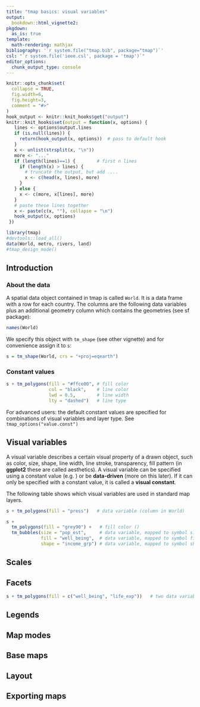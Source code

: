 ```yaml
---
title: "tmap basics: visual variables"
output: 
  bookdown::html_vignette2:
pkgdown:
  as_is: true
template:
  math-rendering: mathjax
bibliography: '`r system.file("tmap.bib", package="tmap")`'
csl: "`r system.file('ieee.csl', package = 'tmap')`"
editor_options: 
  chunk_output_type: console
---
```


```r
knitr::opts_chunk$set(
  collapse = TRUE,
  fig.width=6, 
  fig.height=3,
  comment = "#>"
)
hook_output <- knitr::knit_hooks$get("output")
knitr::knit_hooks$set(output = function(x, options) {
   lines <- options$output.lines
   if (is.null(lines)) {
     return(hook_output(x, options))  # pass to default hook
   }
   x <- unlist(strsplit(x, "\n"))
   more <- "..."
   if (length(lines)==1) {        # first n lines
     if (length(x) > lines) {
       # truncate the output, but add ....
       x <- c(head(x, lines), more)
     }
   } else {
     x <- c(more, x[lines], more)
   }
   # paste these lines together
   x <- paste(c(x, ""), collapse = "\n")
   hook_output(x, options)
 })

```


```r
library(tmap)
#devtools::load_all()
data(World, metro, rivers, land)
#tmap_design_mode()
```

## Introduction

### About the data

A spatial data object contained in tmap is called `World`. It is a data frame with a row for each country. The columns are the following data variables plus an additional geometry column which contains the geometries (see sf package):

```r
names(World)
```

We specify this object with `tm_shape` (see other vignette) and for convenience assign it to `s`:

```r
s = tm_shape(World, crs = "+proj=eqearth")
```


### Constant values

```r
s + tm_polygons(fill = "#ffce00", # fill color
				col = "black",    # line color
				lwd = 0.5,        # line width
				lty = "dashed")   # line type
```

For advanced users: the default constant values are specified for combinations of visual variables and layer type. See `tmap_options("value.const")`

## Visual variables

A visual variable describes a certain visual property of a drawn object, such as color, size, shape, line width, line stroke, transparency, fill pattern (in **ggplot2** these are called aesthetics). 
A visual variable can be specified using a constant value (e.g. \code{fill = "blue"}) or be **data-driven** (more on this later). If it can only be specified with a constant value, it is called a **visual constant**.

The following table shows which visual variables are used in standard map layers.



```r
s + tm_polygons(fill = "press")   # data variable (column in World)
```


```r
s + 
  tm_polygons(fill = "grey90") +   # fill color ()
  tm_bubbles(size = "pop_est",     # data variable, mapped to symbol size
  		     fill = "well_being",  # data variable, mapped to symbol fill color
  		     shape = "income_grp") # data variable, mapped to symbol shape

```

## Scales


## Facets

```r
s + tm_polygons(fill = c("well_being", "life_exp"))   # two data variables (columns in World)
```

<!-- (More on facets later) -->

## Legends


## Map modes 

## Base maps

## Layout

## Exporting maps
<!-- Plot and view -->


